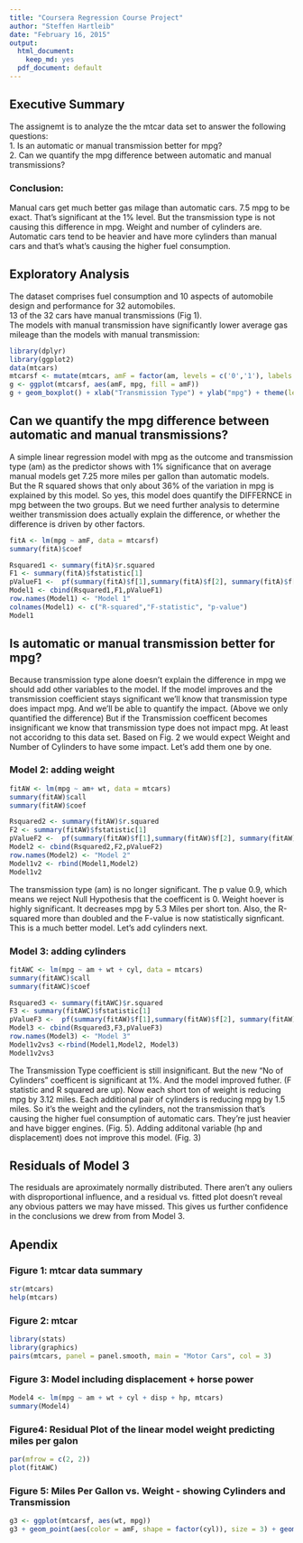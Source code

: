 ```yaml
---
title: "Coursera Regression Course Project"
author: "Steffen Hartleib"
date: "February 16, 2015"
output:
  html_document:
    keep_md: yes
  pdf_document: default
---
```


## Executive Summary
The assignemt is to analyze the the mtcar data set to answer the following questions:  
1. Is an automatic or manual transmission better for mpg?  
2. Can we quantify the mpg difference between automatic and manual transmissions? 
&nbsp;

### Conclusion:  
Manual cars get much better gas milage than automatic cars. 7.5 mpg to be exact. That's significant at the 1% level. But the transmission type is not causing this difference in mpg. Weight and number of cylinders are.  Automatic cars tend to be heavier and have more cylinders than manual cars and that's what's causing the higher fuel consumption.    


## Exploratory Analysis
The dataset comprises fuel consumption and 10 aspects of automobile design and performance for 32 automobiles.  
13 of the 32 cars have manual transmissions (Fig 1).  
The models with manual transmission have significantly lower average gas mileage than the models with manual transmission:  

```r
library(dplyr)
library(ggplot2)
data(mtcars)
mtcarsf <- mutate(mtcars, amF = factor(am, levels = c('0','1'), labels = c("Automatic", "Manual")))
g <- ggplot(mtcarsf, aes(amF, mpg, fill = amF))
g + geom_boxplot() + xlab("Transmission Type") + ylab("mpg") + theme(legend.position = "none", text = element_text(size=10))
```

## Can we quantify the mpg difference between automatic and manual transmissions?
A  simple linear regression model with mpg as the outcome and transmission type (am) as the predictor shows with 1% significance that on average manual models get 7.25 more miles per gallon than automatic models.  
But the R squared shows that only about 36% of the variation in mpg is explained by this model. So yes, this model does quantify the DIFFERNCE in mpg between the two groups. But we need further analysis to determine weither transmission does actually explain the difference, or whether the difference is driven by other factors.


```r
fitA <- lm(mpg ~ amF, data = mtcarsf)
summary(fitA)$coef
```
 

```r
Rsquared1 <- summary(fitA)$r.squared
F1 <- summary(fitA)$fstatistic[1]
pValueF1 <-  pf(summary(fitA)$f[1],summary(fitA)$f[2], summary(fitA)$f[3], lower.tail = FALSE)
Model1 <- cbind(Rsquared1,F1,pValueF1)
row.names(Model1) <- "Model 1"
colnames(Model1) <- c("R-squared","F-statistic", "p-value")
Model1
```
 

## Is automatic or manual transmission better for mpg?

Because transmission type alone doesn't explain the difference in mpg we should add other variables to the model. If the model improves and the transmission coefficient stays significant we'll know that transmission type does impact mpg. And we'll be able to quantify the impact. (Above we only quantified the difference)  But if the Transmission coefficent becomes insignificant we know that transmission type does not impact mpg. At least not accoridng to this data set. Based on Fig. 2 we would expect Weight and Number of Cylinders to have some impact. Let's add them one by one. 

### Model 2: adding weight
```r
fitAW <- lm(mpg ~ am+ wt, data = mtcars)
summary(fitAW)$call
summary(fitAW)$coef
```
```r
Rsquared2 <- summary(fitAW)$r.squared
F2 <- summary(fitAW)$fstatistic[1]
pValueF2 <-  pf(summary(fitAW)$f[1],summary(fitAW)$f[2], summary(fitAW)$f[3], lower.tail = FALSE)
Model2 <- cbind(Rsquared2,F2,pValueF2)
row.names(Model2) <- "Model 2" 
Model1v2 <- rbind(Model1,Model2)
Model1v2

```
The transmission type (am) is no longer significant. The p value 0.9, which means we reject Null Hypothesis that the coefficent is 0. Weight hoever is highly significant. It decreases mpg by 5.3 Miles per short ton.
Also, the R-squared more than doubled and the F-value is now statistically signficant. This is a much better model. Let's add cylinders next.


### Model 3: adding cylinders

```r
fitAWC <- lm(mpg ~ am + wt + cyl, data = mtcars)
summary(fitAWC)$call
summary(fitAWC)$coef
```

```r
Rsquared3 <- summary(fitAWC)$r.squared
F3 <- summary(fitAWC)$fstatistic[1]
pValueF3 <-  pf(summary(fitAW)$f[1],summary(fitAW)$f[2], summary(fitAW)$f[3], lower.tail = FALSE)
Model3 <- cbind(Rsquared3,F3,pValueF3)
row.names(Model3) <- "Model 3"
Model1v2vs3 <-rbind(Model1,Model2, Model3)
Model1v2vs3
```

The Transmission Type coefficient is still insignificant. But the new "No of Cylinders" coefficent is significant at 1%.  And the model improved futher. (F statistic and R squared are up). Now each short ton of weight is reducing mpg by 3.12 miles. Each additional pair of cylinders is reducing mpg by 1.5 miles. So it's the weight and the cylinders, not the transmission that's causing the higher fuel consumption of automatic cars. They're just heavier and have bigger engines. (Fig. 5). Adding additonal variable (hp and displacement) does not improve this model. (Fig. 3)

## Residuals of Model 3

The residuals are aproximately normally distributed. There aren't any ouliers with disproportional influence, and a residual vs. fitted plot doesn't reveal any obvious patters we may have missed. This gives us further confidence in the conclusions we drew from from Model 3. 


## Apendix

### Figure 1: mtcar data summary
```r
str(mtcars)
help(mtcars)
```

### Figure 2: mtcar
```r
library(stats)
library(graphics)
pairs(mtcars, panel = panel.smooth, main = "Motor Cars", col = 3)
```

### Figure 3: Model including displacement + horse power
```r
Model4 <- lm(mpg ~ am + wt + cyl + disp + hp, mtcars)
summary(Model4)
```

### Figure4: Residual Plot of the linear model weight predicting miles per galon

```r
par(mfrow = c(2, 2))
plot(fitAWC)
```

### Figure 5: Miles Per Gallon vs. Weight - showing Cylinders and Transmission
```r
g3 <- ggplot(mtcarsf, aes(wt, mpg))
g3 + geom_point(aes(color = amF, shape = factor(cyl)), size = 3) + geom_smooth(method = lm) + xlab("Weight") + ylab("mpg(Miles per galon)") + guides(shape = guide_legend("Cylinders"), color = guide_legend("Transmission")) + theme(text = element_text(size=10))
```












